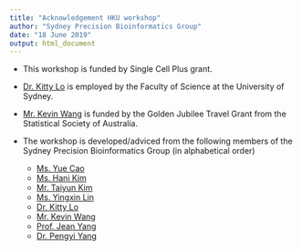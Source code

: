 ```yaml
---
title: "Acknowledgement HKU workshop"
author: "Sydney Precision Bioinformatics Group"
date: "18 June 2019"
output: html_document
---
```


+ This workshop is funded by Single Cell Plus grant. 

+ [Dr. Kitty Lo](https://sydney.edu.au/science/people/kitty.lo.php) is employed by the Faculty of Science at the University of Sydney. 

+ [Mr. Kevin Wang](https://sydney.edu.au/science/people/kevin.wang.php) is funded by the Golden Jubilee Travel Grant from the Statistical Society of Australia.  

+ The workshop is developed/adviced from the following members of the Sydney Precision Bioinformatics Group (in alphabetical order)
  
    * [Ms. Yue Cao](https://sydney.edu.au/science/people/yue.cao.644.php)
    * [Ms. Hani Kim](https://sydney.edu.au/science/people/hani.kim.916.php)
    * [Mr. Taiyun Kim](https://sydney.edu.au/science/people/taiyun.kim.811.php)
    * [Ms. Yingxin Lin](https://sydney.edu.au/science/people/yingxin.lin.562.php)
    * [Dr. Kitty Lo](https://sydney.edu.au/science/people/kitty.lo.php)
    * [Mr. Kevin Wang](https://sydney.edu.au/science/people/kevin.wang.php)
    * [Prof. Jean Yang](https://sydney.edu.au/science/people/jean.yang.php)
    * [Dr. Pengyi Yang](https://sydney.edu.au/science/people/pengyi.yang.php)


